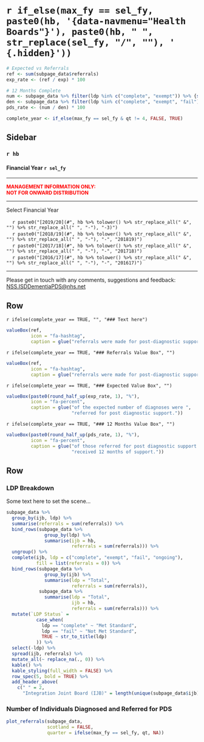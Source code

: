 `r if_else(max_fy == sel_fy, paste0(hb, '{data-navmenu="Health Boards"}'), paste0(hb, " ", str_replace(sel_fy, "/", ""), ' {.hidden}'))`
=================================================

```r

# Expected vs Referrals
ref <- sum(subpage_data$referrals)
exp_rate <- (ref / exp) * 100

# 12 Months Complete
num <- subpage_data %>% filter(ldp %in% c("complete", "exempt")) %>% {sum(.$referrals)}
den <- subpage_data %>% filter(ldp %in% c("complete", "exempt", "fail")) %>% {sum(.$referrals)}
pds_rate <- (num / den) * 100

complete_year <- if_else(max_fy == sel_fy & qt != 4, FALSE, TRUE)
```

Sidebar {.sidebar}
-----------------------------------------------------------------------

### `r hb`
#### Financial Year `r sel_fy`

***

<font size="2"> 
<span style="color:red"> 
**MANAGEMENT INFORMATION ONLY:** <br>
**NOT FOR ONWARD DISTRIBUTION**
</span> </font>

***

Select Financial Year

<!-- For some reason need '-2' on end of 1819 links - check why this is -->
|     `r paste0("[2019/20](#", hb %>% tolower() %>% str_replace_all(" &", "") %>% str_replace_all(" ", "-"), "-3)")`
|     `r paste0("[2018/19](#", hb %>% tolower() %>% str_replace_all(" &", "") %>% str_replace_all(" ", "-"), "-", "201819)")`
|     `r paste0("[2017/18](#", hb %>% tolower() %>% str_replace_all(" &", "") %>% str_replace_all(" ", "-"), "-", "201718)")`
|     `r paste0("[2016/17](#", hb %>% tolower() %>% str_replace_all(" &", "") %>% str_replace_all(" ", "-"), "-", "201617)")`

***

<!-- Reword this and try and force to bottom of sidebar -->
Please get in touch with any comments, suggestions and feedback: [NSS.ISDDementiaPDS@nhs.net](mailto:NSS.ISDDementiaPDS@nhs.net)


Row 
----------------------------------------------------------------------

`r ifelse(complete_year == TRUE, "", "### Text here")`
```r
valueBox(ref, 
         icon = "fa-hashtag",
         caption = glue("referrals were made for post-diagnostic support."))
```

`r ifelse(complete_year == TRUE, "### Referrals Value Box", "")`
```r
valueBox(ref, 
         icon = "fa-hashtag",
         caption = glue("referrals were made for post-diagnostic support."))
```


`r ifelse(complete_year == TRUE, "### Expected Value Box", "")`
```r
valueBox(paste0(round_half_up(exp_rate, 1), "%"), 
         icon = "fa-percent",
         caption = glue("of the expected number of diagnoses were ",
                        "referred for post diagnostic support."))
```

`r ifelse(complete_year == TRUE, "### 12 Months Value Box", "")`
```r
valueBox(paste0(round_half_up(pds_rate, 1), "%"), 
         icon = "fa-percent",
         caption = glue("of those referred for post diagnostic support ",
                        "received 12 months of support."))
```


Row {data-height=450}
----------------------------------------------------------------------

### LDP Breakdown

Some text here to set the scene...


```r
subpage_data %>%
  group_by(ijb, ldp) %>%
  summarise(referrals = sum(referrals)) %>%
  bind_rows(subpage_data %>%
              group_by(ldp) %>%
              summarise(ijb = hb,
                        referrals = sum(referrals))) %>%
  ungroup() %>%
  complete(ijb, ldp = c("complete", "exempt", "fail", "ongoing"),
           fill = list(referrals = 0)) %>%
  bind_rows(subpage_data %>%
              group_by(ijb) %>%
              summarise(ldp = "Total",
                        referrals = sum(referrals)),
            subpage_data %>%
              summarise(ldp = "Total",
                        ijb = hb,
                        referrals = sum(referrals))) %>%
  mutate(`LDP Status` = 
           case_when(
             ldp == "complete" ~ "Met Standard",
             ldp == "fail" ~ "Not Met Standard",
             TRUE ~ str_to_title(ldp)
           )) %>%
  select(-ldp) %>%
  spread(ijb, referrals) %>%
  mutate_all(~ replace_na(., 0)) %>%
  kable() %>%
  kable_styling(full_width = FALSE) %>%
  row_spec(5, bold = TRUE) %>%
  add_header_above(
    c(" " = 2, 
      "Integration Joint Board (IJB)" = length(unique(subpage_data$ijb))))
```


### **Number of Individuals Diagnosed and Referred for PDS** {data-width=800}

```r

plot_referrals(subpage_data, 
               scotland = FALSE,
               quarter = ifelse(max_fy == sel_fy, qt, NA))

```

